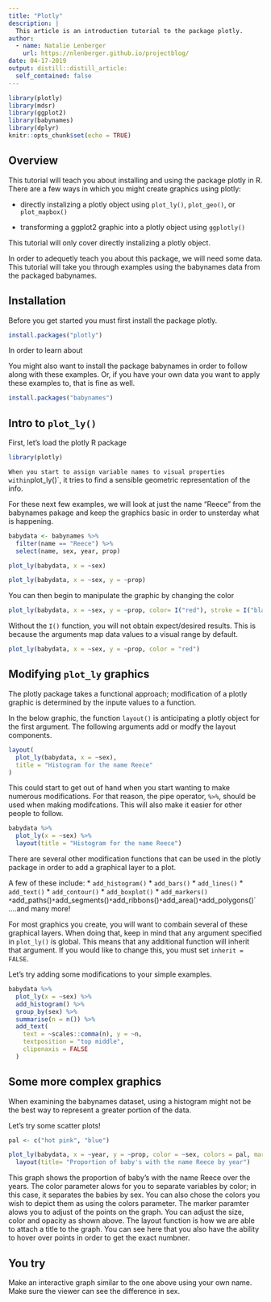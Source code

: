 ```yaml
---
title: "Plotly"
description: |
  This article is an introduction tutorial to the package plotly.
author:
  - name: Natalie Lenberger
    url: https://nlenberger.github.io/projectblog/
date: 04-17-2019
output: distill::distill_article:
  self_contained: false
---
```


```r
library(plotly)
library(mdsr)
library(ggplot2)
library(babynames)
library(dplyr)
knitr::opts_chunk$set(echo = TRUE)
```

## Overview

This tutorial will teach you about installing and using the package plotly in R. There are a few ways in which you might create graphics using plotly:

* directly instalizing a plotly object using `plot_ly()`, `plot_geo()`, or `plot_mapbox()`

* transforming a ggplot2 graphic into a plotly object using `ggplotly()`

This tutorial will only cover directly instalizing a plotly object.

In order to adequetly teach you about this package, we will need some data. This tutorial will take you through examples using the babynames data from the packaged babynames.

## Installation

Before you get started you must first install the package plotly.

```r
install.packages("plotly")
```

In order to learn about

You might also want to install the package babynames in order to follow along with these examples. Or, if you have your own data you want to apply these examples to, that is fine as well.

```r
install.packages("babynames")
```

## Intro to `plot_ly()`

First, let's load the plotly R package

```r
library(plotly)
```
`
When you start to assign variable names to visual properties within `plot_ly()`, it tries to find a sensible geometric representation of the info. 

For these next few examples, we will look at just the name "Reece" from the babynames pakage and keep the graphics basic in order to unsterday what is happening. 


```r
babydata <- babynames %>% 
  filter(name == "Reece") %>% 
  select(name, sex, year, prop) 
```


```r
plot_ly(babydata, x = ~sex)
```


```r
plot_ly(babydata, x = ~sex, y = ~prop)
```

You can then begin to manipulate the graphic by changing the color

```r
plot_ly(babydata, x = ~sex, y = ~prop, color= I("red"), stroke = I("black"))
```

Without the `I()` function, you will not obtain expect/desired results. This is because the arguments map data values to a visual range by default. 

```r
plot_ly(babydata, x = ~sex, y = ~prop, color = "red")
```

## Modifying `plot_ly` graphics

The plotly package takes a functional approach; modification of a plotly graphic is determined by the inpute values to a function.

In the below graphic, the function `layout()` is anticipating a plotly object for the first argument. The following arguments add or modfy the layout components. 

```r
layout(
  plot_ly(babydata, x = ~sex),
  title = "Histogram for the name Reece"
)
```

This could start to get out of hand when you start wanting to make numerous modifications. For that reason, the pipe operator, `%>%`, should be used when making modifcations. This will also make it easier for other people to follow. 

```r
babydata %>% 
  plot_ly(x = ~sex) %>% 
  layout(title = "Histogram for the name Reece")
```

There are several other modification functions that can be used in the plotly package in order to add a graphical layer to a plot. 

A few of these include:
 * `add_histogram()`
 * `add_bars()`
 * `add_lines()`
 * `add_text()`
 * `add_contour()`
 * `add_boxplot()`
 * `add_markers()
 * `add_paths()`
 * `add_segments()`
 * `add_ribbons()`
 * `add_area()`
 * `add_polygons()`
....and many more!
 
For most graphics you create, you will want to combain several of these graphical layers. When doing that, keep in mind that any argument specified in `plot_ly()` is global. This means that any additional function will inherit that argument. If you would like to change this, you must set `inherit = FALSE`. 


Let's try adding some modifications to your simple examples.

```r
babydata %>%
  plot_ly(x = ~sex) %>%
  add_histogram() %>%
  group_by(sex) %>%
  summarise(n = n()) %>%
  add_text(
    text = ~scales::comma(n), y = ~n,
    textposition = "top middle",
    cliponaxis = FALSE
  )
```


## Some more complex graphics

When examining the babynames dataset, using a histogram might not be the best way to represent a greater portion of the data. 

Let's try some scatter plots!

```r
pal <- c("hot pink", "blue")

plot_ly(babydata, x = ~year, y = ~prop, color = ~sex, colors = pal, marker = list(size=5, opacity = 0.5)) %>% 
  layout(title= "Proportion of baby's with the name Reece by year")
```

This graph shows the proportion of baby's with the name Reece over the years. The color parameter alows for you to separate variables by color; in this case, it separates the babies by sex. You can also chose the colors you wish to depict them as using the colors parameter. The marker paramter alows you to adjust of the points on the graph. You can adjust the size, color and opacity as shown above. The layout function is how we are able to attach a title to the graph. You can see here that you also have the ability to hover over points in order to get the exact numbner.

## You try

Make an interactive graph similar to the one above using your own name. Make sure the viewer can see the difference in sex. 






